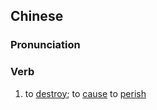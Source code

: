 {{also|毁掉}}
==Chinese==
{{zh-forms|s=毁掉}}

===Pronunciation===
{{zh-pron
|m=huǐdiào
|c=wai2 diu6
|h=pfs=fí-thet
|mn=húi-tiāu
|cat=v
}}

===Verb===
{{zh-verb}}

# to [[destroy]]; to [[cause]] to [[perish]]